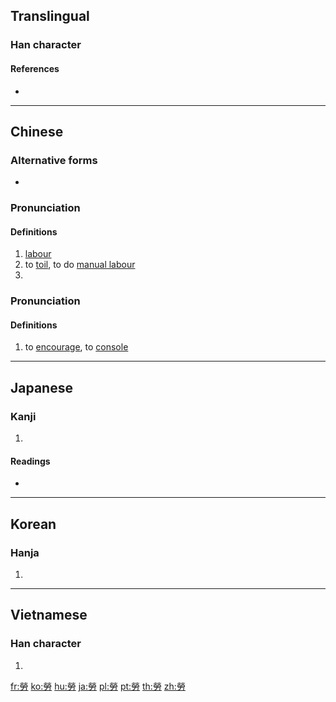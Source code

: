 {{also|劳}}
==Translingual==
{{Han simplified forms|勞|労|劳}}

===Han character===
{{Han char|rn=19|rad=力|as=10|sn=12|four=99427|canj=FFBKS|ids=⿱𤇾力}}

====References====
* {{Han ref|kx=0148.350|dkj=02410|dj=0335.110|hdz=10376.170|uh=52DE|ud=21214|bh=B3D2|bd=46034}}

----

==Chinese==
{{zh-forms|s=劳}}

===Alternative forms===
* {{zh-l|労}}

===Pronunciation===
{{zh-pron
|m=láo
|ma=y
|c=lou4
|h=pfs=lò
|md=lò̤
|mn=lô
|w=3lau
|mc=y
|oc=y
|cat=n,v,pn
}}

====Definitions====
{{zh-hanzi}}

# [[labour]]
# to [[toil]], to do [[manual labour]]
# {{surname|lang=zh}}

===Pronunciation===
{{zh-pron
|m=lào
|ma=y
|c=lou4
|h=pfs=
|md=
|mn=
|w=
|mc=
|oc=
|cat=v
}}
{{attention|zh|粵語審音配詞字庫 has a lou6; does that correspond to here?}}

====Definitions====
{{zh-hanzi}}

# to [[encourage]], to [[console]]
#: {{zh-l|唁勞|to offer condolences}}

----

==Japanese==

===Kanji===
{{ja-kanji|grade=|rs=力10|style=ky|shin=労}}

# {{defn|lang=ja|sort=力10}}

====Readings====
* {{ja-readings|on=[[ろう]] (rō)|kun=[[ねぎらう]] (negirau), [[つかれる]] (tsukareru), [[いたわる]] (itawaru)}}

----

==Korean==

===Hanja===
{{ko-hanja|hangeul=[[로]]>[[노]]}}

# {{defn|lang=ko|sort=力10}}

----

==Vietnamese==

===Han character===
{{vi-hantu|[[lao]], [[lau]], [[lạo]], [[rạo]]|rs=力10}}

# {{defn|lang=vi|sort=力10}}

[[fr:勞]]
[[ko:勞]]
[[hu:勞]]
[[ja:勞]]
[[pl:勞]]
[[pt:勞]]
[[th:勞]]
[[zh:勞]]